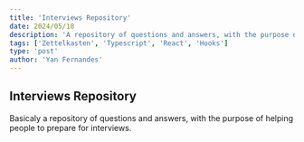 ```yaml
---
title: 'Interviews Repository'
date: 2024/05/18
description: 'A repository of questions and answers, with the purpose of helping people to prepare for interviews.'
tags: ['Zettelkasten', 'Typescript', 'React', 'Hooks']
type: 'post'
author: 'Yan Fernandes'
---
```


## Interviews Repository

Basicaly a repository of questions and answers, with the purpose of helping people to prepare for interviews.
